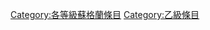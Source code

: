 {{Articles by Quality|topic=蘇格蘭|project=蘇格蘭|format=toc}}
[[Category:各等級蘇格蘭條目|Category:各等級蘇格蘭條目]]
[[Category:乙級條目|Category:乙級條目]]